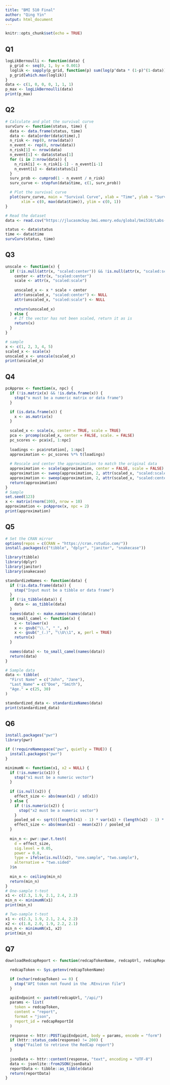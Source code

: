 ```yaml
---
title: "BMI 510 Final"
author: "Qing Yin"
output: html_document
---
```


```r
knitr::opts_chunk$set(echo = TRUE)
```

## Q1

```r
logLikBernoulli <- function(data) {
  p_grid <- seq(0, 1, by = 0.001)
  loglik <- sapply(p_grid, function(p) sum(log(p^data * (1-p)^(1-data))))
  p_grid[which.max(loglik)]
}
data <- c(1, 0, 0, 0, 1, 1, 1)
p_max <- logLikBernoulli(data)
print(p_max)
```

## Q2

```r
# Calculate and plot the survival curve
survCurv <- function(status, time) {
  data <- data.frame(status, time)
  data <- data[order(data$time),]
  n_risk <- rep(0, nrow(data))
  n_event <- rep(0, nrow(data))
  n_risk[1] <- nrow(data)
  n_event[1] <- data$status[1]
  for (i in 2:nrow(data)) {
    n_risk[i] <- n_risk[i-1] - n_event[i-1]
    n_event[i] <- data$status[i]
  }
  surv_prob <- cumprod(1 - n_event / n_risk)
  surv_curve <- stepfun(data$time, c(1, surv_prob))

  # Plot the survival curve
  plot(surv_curve, main = "Survival Curve", xlab = "Time", ylab = "Survival Probability",
       xlim = c(0, max(data$time)), ylim = c(0, 1))
}

# Read the dataset
data <- read.csv("https://jlucasmckay.bmi.emory.edu/global/bmi510/Labs-Materials/survival.csv")

status <- data$status
time <- data$time
survCurv(status, time)
```

## Q3

```r
unscale <- function(x) {
  if (!is.null(attr(x, "scaled:center")) && !is.null(attr(x, "scaled:scale"))) {
    center <- attr(x, "scaled:center")
    scale <- attr(x, "scaled:scale")
  
    unscaled_x <- x * scale + center
    attr(unscaled_x, "scaled:center") <- NULL
    attr(unscaled_x, "scaled:scale") <- NULL
    
    return(unscaled_x)
  } else {
    # If the vector has not been scaled, return it as is
    return(x)
  }
}

# sample 
x <- c(1, 2, 3, 4, 5)
scaled_x <- scale(x)
unscaled_x <- unscale(scaled_x)
print(unscaled_x)
```

## Q4

```r
pcApprox <- function(x, npc) {
  if (!is.matrix(x) && !is.data.frame(x)) {
    stop("x must be a numeric matrix or data frame")
  }

  if (is.data.frame(x)) {
    x <- as.matrix(x)
  }
 
  scaled_x <- scale(x, center = TRUE, scale = TRUE)
  pca <- prcomp(scaled_x, center = FALSE, scale. = FALSE)
  pc_scores <- pca$x[, 1:npc]
  
  loadings <- pca$rotation[, 1:npc]
  approximation <- pc_scores %*% t(loadings)
  
  # Rescale and center the approximation to match the original data
  approximation <- scale(approximation, center = FALSE, scale = FALSE)
  approximation <- sweep(approximation, 2, attr(scaled_x, "scaled:scale"), FUN = "*")
  approximation <- sweep(approximation, 2, attr(scaled_x, "scaled:center"), FUN = "+")
  return(approximation)
}
# Sample
set.seed(123)
x <- matrix(rnorm(100), nrow = 10)
approximation <- pcApprox(x, npc = 2)
print(approximation)
```

## Q5

```r
# Set the CRAN mirror
options(repos = c(CRAN = "https://cran.rstudio.com/"))
install.packages(c("tibble", "dplyr", "janitor", "snakecase"))

library(tibble)
library(dplyr)
library(janitor)
library(snakecase)

standardizeNames <- function(data) {
  if (!is.data.frame(data)) {
    stop("Input must be a tibble or data frame")
  }
  if (!is_tibble(data)) {
    data <- as_tibble(data)
  }
  names(data) <- make.names(names(data))
  to_small_camel <- function(x) {
    x <- tolower(x)
    x <- gsub("\\.", "_", x)
    x <- gsub("_(.)", "\\U\\1", x, perl = TRUE)
    return(x)
  }
  
  names(data) <- to_small_camel(names(data))
  return(data)
}

# Sample data
data <- tibble(
  "First Name" = c("John", "Jane"),
  "Last_Name" = c("Doe", "Smith"),
  "Age." = c(25, 30)
)

standardized_data <- standardizeNames(data)
print(standardized_data)
```

## Q6

```r

install.packages("pwr")
library(pwr)

if (!requireNamespace("pwr", quietly = TRUE)) {
  install.packages("pwr")
}

minimumN <- function(x1, x2 = NULL) {
  if (!is.numeric(x1)) {
    stop("x1 must be a numeric vector")
  }
  
  if (is.null(x2)) {
    effect_size <- abs(mean(x1) / sd(x1))
  } else {
    if (!is.numeric(x2)) {
      stop("x2 must be a numeric vector")
    }
    pooled_sd <- sqrt(((length(x1) - 1) * var(x1) + (length(x2) - 1) * var(x2)) / (length(x1) + length(x2) - 2))
    effect_size <- abs(mean(x1) - mean(x2)) / pooled_sd
  }
  
  min_n <- pwr::pwr.t.test(
    d = effect_size,
    sig.level = 0.05,
    power = 0.8,
    type = ifelse(is.null(x2), "one.sample", "two.sample"),
    alternative = "two.sided"
  )$n
  
  min_n <- ceiling(min_n)
  return(min_n)
}
# One-sample t-test
x1 <- c(2.3, 1.9, 2.1, 2.4, 2.2)
min_n <- minimumN(x1)
print(min_n)

# Two-sample t-test
x1 <- c(2.3, 1.9, 2.1, 2.4, 2.2)
x2 <- c(1.8, 2.0, 1.9, 2.2, 2.1)
min_n <- minimumN(x1, x2)
print(min_n)

```

## Q7
```r
downloadRedcapReport <- function(redcapTokenName, redcapUrl, redcapReportId) {

  redcapToken <- Sys.getenv(redcapTokenName)

  if (nchar(redcapToken) == 0) {
    stop("API token not found in the .REnviron file")
  }

  apiEndpoint <- paste0(redcapUrl, "/api/")
  params <- list(
    token = redcapToken,
    content = "report",
    format = "json",
    report_id = redcapReportId
  )
  
  response <- httr::POST(apiEndpoint, body = params, encode = "form")
  if (httr::status_code(response) != 200) {
    stop("Failed to retrieve the RedCap report")
  }
  
  jsonData <- httr::content(response, "text", encoding = "UTF-8")
  data <- jsonlite::fromJSON(jsonData)
  reportData <- tibble::as_tibble(data)
  return(reportData)
}

```
